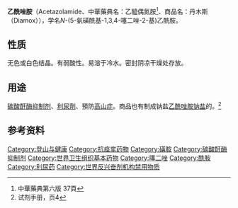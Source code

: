 {{medical}}
{{Drugbox
|
| IUPAC_name = ''N''-(5-sulfamoyl-1,3,4-thiadiazol-2-yl)acetamide
| image = Acetazolamide Structural Formulae V.1.svg
| image2 = Acetazolamide 3D.png
| InChI = 1/C4H6N4O3S2/c1-2(9)6-3-7-8-4(12-3)13(5,10)11/h1H3,(H2,5,10,11)(H,6,7,9)
| InChIKey = BZKPWHYZMXOIDC-UHFFFAOYAA
| IUPHAR_ligand = 6792
| CAS_number_Ref = {{cascite|correct|CAS}}
| CAS_number = 216665-38-2
| ATC_prefix = S01
| ATC_suffix = EC01
| PubChem = 1986
| DrugBank_Ref = {{drugbankcite|correct|drugbank}}
| DrugBank = DB00819
| ChemSpiderID_Ref = {{chemspidercite|correct|chemspider}}
| ChemSpiderID = 1909
| UNII_Ref = {{fdacite|correct|FDA}}
| UNII = SW1TF3RGAH
| KEGG_Ref = {{keggcite|correct|kegg}}
| KEGG = D00218
| ChEBI_Ref = {{ebicite|correct|EBI}}
| ChEBI = 27690
| ChEMBL_Ref = {{ebicite|correct|EBI}}
| ChEMBL = 20
| PDB_ligand = AZM
| C = 4 | H = 6 | N = 4 | O = 3 | S = 2
| molecular_weight = 222.245 g/mol
| smiles = O=S(=O)(c1nnc(s1)NC(=O)C)N
| synonyms = Acetazolamide<br />5-乙酰氨基-1,3,4-硫杂二氮唑-2-磺酰胺<br />2-氨磺酰-5-乙酰氨基-1,3,4-硫杂二氮唑
| melting_point = 260.5
| solubility2 =极微溶于水(980 mg·l<sup>−1</sup>，30°C)<ref name="ChemIDplus">{{ChemID|59-66-5}}</ref><br />易溶于 1 M [[氨水|氨水]] (50 g·l<sup>−1</sup>)<br />可溶于[[二甲亚砜|二甲亚砜]]<br />微溶于[[甲醇|甲醇]]和[[乙醇|乙醇]]
| bioavailability= 
| metabolism =
| elimination_half-life = 3-9 小时
| excretion = [[肾|肾]]
| pregnancy_AU = B3
| pregnancy_US = C
| legal_US = Rx-only
| legal_UK = POM
| routes_of_administration= 口服, [[靜脈注射|靜脈注射]]
}}

'''乙酰唑胺'''（Acetazolamide、中華藥典名：乙醯偶氮胺<ref>中華藥典第六版 37頁</ref>、商品名：丹木斯（Diamox）），学名''N''-(5-氨磺酰基-1,3,4-噻二唑-2-基)乙酰胺。

==性质==
无色或白色结晶。有弱酸性。易溶于冷水。密封阴凉干燥处存放。

==用途==
[[碳酸酐酶抑制剂|碳酸酐酶抑制剂]]、[[利尿劑|利尿劑]]、預防[[高山症|高山症]]。商品也有制成钠盐[[乙酰唑胺钠盐|乙酰唑胺钠盐]]的。<ref>试剂手册，页4</ref>

==参考资料==
{{reflist}}
{{利尿药}}

[[Category:登山与健康|Category:登山与健康]]
[[Category:抗痉挛药物|Category:抗痉挛药物]]
[[Category:磺胺|Category:磺胺]]
[[Category:碳酸酐酶抑制剂|Category:碳酸酐酶抑制剂]]
[[Category:世界卫生组织基本药物|Category:世界卫生组织基本药物]]
[[Category:噻二唑|Category:噻二唑]]
[[Category:酰胺|Category:酰胺]]
[[Category:利尿药|Category:利尿药]]
[[Category:世界反兴奋剂机构禁用物质|Category:世界反兴奋剂机构禁用物质]]